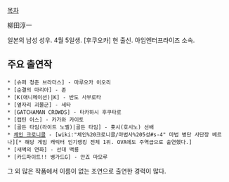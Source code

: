 [[목차]]

柳田淳一

일본의 남성 성우. 4월 5일생. [후쿠오카] 현 출신. 아임엔터프라이즈 소속.

== 주요 출연작 ==
 * [슈퍼 청춘 브라더스] - 마루오카 이오리
 * [순결의 마리아] - 존
 * [K(애니메이션)|K] - 반도 사부로타
 * [옆자리 괴물군] - 세타
 * [GATCHAMAN CROWDS] - 타카하시 후쿠타로
 * [캡틴 어스] - 카가와 카이토
 * [골든 타임(라이트 노벨)|골든 타임] - 홋시(호시노) 선배
 * [[체인 크로니클]] - [wiki:"체인%20크로니클/마법사%205성#s-4" 마법 병단 사단장 베르나][* 해당 게임 캐릭터 인기랭킹 전체 1위. OVA에도 주역급으로 출연했다.]
 * [새벽의 연화] - 선대 백룡
 * [카드파이트!! 뱅가드G] - 안죠 마모루

그 외 많은 작품에서 이름이 없는 조연으로 출연한 경력이 많다.
